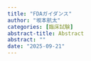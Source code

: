 ```yaml
---
title: "FDAガイダンス"
author: "坂本航太"
categories: [臨床試験]
abstract-title: Abstract
abstract: ""
date: "2025-09-21"
---
```


##